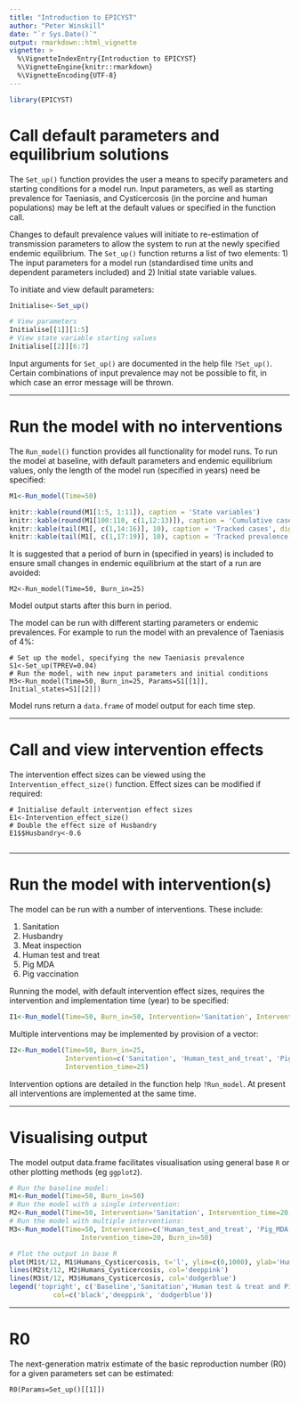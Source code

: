 ```yaml
---
title: "Introduction to EPICYST"
author: "Peter Winskill"
date: "`r Sys.Date()`"
output: rmarkdown::html_vignette
vignette: >
  %\VignetteIndexEntry{Introduction to EPICYST}
  %\VignetteEngine{knitr::rmarkdown}
  %\VignetteEncoding{UTF-8}
---
```

```r
library(EPICYST)
```

# Call default parameters and equilibrium solutions

The `Set_up()` function provides the user a means to specify parameters and starting conditions for a model run. Input parameters, as well as starting prevalence for Taeniasis, and Cysticercosis (in the porcine and human populations) may be left at the default values or specified in the function call. 

Changes to default prevalence values will initiate to re-estimation of transmission parameters to allow the system to run at the newly specified endemic equilibrium. The `Set_up()` function returns a list of two elements: 1) The input parameters for a model run (standardised time units and dependent parameters included) and 2) Initial state variable values.

To initiate and view default parameters:
```r
Initialise<-Set_up()
```

```r
# View parameters
Initialise[[1]][1:5]
# View state variable starting values
Initialise[[2]][6:7]
```

Input arguments for `Set_up()` are documented in the help file `?Set_up()`. Certain combinations of input prevalence may not be possible to fit, in which case an error message will be thrown.
    
-----
  
# Run the model with no interventions

The `Run_model()` function provides all functionality for model runs. To run the model at baseline, with default parameters and endemic equilibrium values, only the length of the model run (specified in years) need be specified:

```r
M1<-Run_model(Time=50)
````
```r
knitr::kable(round(M1[1:5, 1:11]), caption = 'State variables')
knitr::kable(round(M1[100:110, c(1,12:13)]), caption = 'Cumulative cases')
knitr::kable(tail(M1[, c(1,14:16)], 10), caption = 'Tracked cases', digits=0)
knitr::kable(tail(M1[, c(1,17:19)], 10), caption = 'Tracked prevalence', digits=2)
````

It is suggested that a period of burn in (specified in years) is included to ensure small changes in endemic equilibrium at the start of a run are avoided:

    M2<-Run_model(Time=50, Burn_in=25)

Model output starts after this burn in period.

The model can be run with different starting parameters or endemic prevalences. For example to run the model with an prevalence of Taeniasis of 4%:

    # Set up the model, specifying the new Taeniasis prevalence
    S1<-Set_up(TPREV=0.04)
    # Run the model, with new input parameters and initial conditions
    M3<-Run_model(Time=50, Burn_in=25, Params=S1[[1]], Initial_states=S1[[2]])

Model runs return a `data.frame` of model output for each time step.
    
-----
  
# Call and view intervention effects

The intervention effect sizes can be viewed using the `Intervention_effect_size()` function. Effect sizes can be modified if required:

    # Initialise default intervention effect sizes
    E1<-Intervention_effect_size()
    # Double the effect size of Husbandry
    E1$$Husbandry<-0.6
      
-----
    
# Run the model with intervention(s)

The model can be run with a number of interventions. These include:

1. Sanitation
2. Husbandry
3. Meat inspection
4. Human test and treat
5. Pig MDA
6. Pig vaccination

Running the model, with default intervention effect sizes, requires the intervention and implementation time (year) to be specified:
```r
I1<-Run_model(Time=50, Burn_in=50, Intervention='Sanitation', Intervention_time=25)
```

Multiple interventions may be implemented by provision of a vector:
```r
I2<-Run_model(Time=50, Burn_in=25, 
              Intervention=c('Sanitation', 'Human_test_and_treat', 'Pig_vaccine'),
              Intervention_time=25)
```
Intervention options are detailed in the function help `?Run_model`. At present all interventions are implemented at the same time.
    
-----
  
# Visualising output

The model output data.frame facilitates visualisation using general base `R` or other plotting methods (eg `ggplot2`).
```r
# Run the baseline model:
M1<-Run_model(Time=50, Burn_in=50)
# Run the model with a single intervention:
M2<-Run_model(Time=50, Intervention='Sanitation', Intervention_time=20, Burn_in=50)
# Run the model with multiple interventions:
M3<-Run_model(Time=50, Intervention=c('Human_test_and_treat', 'Pig_MDA'), 
                  Intervention_time=20, Burn_in=50)
```
```r
# Plot the output in base R
plot(M1$t/12, M1$Humans_Cysticercosis, t='l', ylim=c(0,1000), ylab='Humans with Cysticercosis', xlab='Time (years)')
lines(M2$t/12, M2$Humans_Cysticercosis, col='deeppink')
lines(M3$t/12, M3$Humans_Cysticercosis, col='dodgerblue')
legend('topright', c('Baseline','Sanitation','Human test & treat and Pig MDA'), lty=c(1,1,1),
           col=c('black','deeppink', 'dodgerblue'))
```
    
-----
  
# R0

The next-generation matrix estimate of the basic reproduction number (R0) for a given parameters set can be estimated:

    R0(Params=Set_up()[[1]])